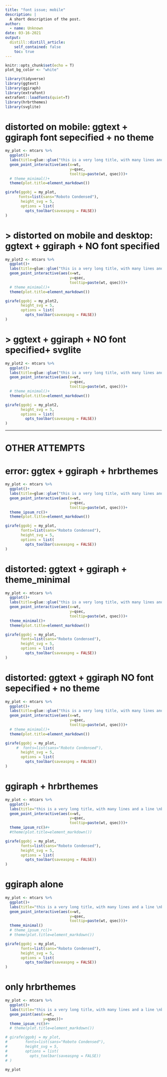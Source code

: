 ```yaml
---
title: "font issue; mobile"
description: |
  A short description of the post.
author:
  - name: Unknown
date: 03-16-2021
output:
  distill::distill_article:
    self_contained: false
    toc: true
---
```



```r
knitr::opts_chunk$set(echo = T)
plot_bg_color <- "white"

```


```r
library(tidyverse)
library(ggtext)
library(ggiraph)
library(extrafont)
extrafont::loadfonts(quiet=T)
library(hrbrthemes)
library(svglite)


```


# distorted on mobile: ggtext + ggiraph  font sepecified + no theme

```r
my_plot <- mtcars %>% 
  ggplot()+
  labs(title=glue::glue("this is a very long title, with many lines and a line <br>break etc etc etc, this <br>word is in <span style='color:red;'>red</span> or something else etc etc"))+
  geom_point_interactive(aes(x=wt,
                             y=qsec,
                             tooltip=paste(wt, qsec)))+
  # theme_minimal()+
  theme(plot.title=element_markdown())

girafe(ggobj = my_plot,
      fonts=list(sans="Roboto Condensed"),
       height_svg = 5,
       options = list(
         opts_toolbar(saveaspng = FALSE))
)

```

# > distorted on mobile and desktop: ggtext + ggiraph  + NO font specified

```r
my_plot2 <- mtcars %>% 
  ggplot()+
  labs(title=glue::glue("this is a very long title, with many lines and a line <br>break etc etc etc, this <br>word is in <span style='color:red;'>red</span> or something else etc etc"))+
  geom_point_interactive(aes(x=wt,
                             y=qsec,
                             tooltip=paste(wt, qsec)))+
  # theme_minimal()+
  theme(plot.title=element_markdown())

girafe(ggobj = my_plot2,
       height_svg = 5,
       options = list(
         opts_toolbar(saveaspng = FALSE))
)

```

# > ggtext + ggiraph  + NO font specified+  svglite

```r
my_plot2 <- mtcars %>% 
  ggplot()+
  labs(title=glue::glue("this is a very long title, with many lines and a line <br>break etc etc etc, this <br>word is in <span style='color:red;'>red</span> or something else etc etc"))+
  geom_point_interactive(aes(x=wt,
                             y=qsec,
                             tooltip=paste(wt, qsec)))+
  # theme_minimal()+
  theme(plot.title=element_markdown())

girafe(ggobj = my_plot2,
       height_svg = 5,
       options = list(
         opts_toolbar(saveaspng = FALSE))
)

```


---------------------------------
# OTHER ATTEMPTS

# error: ggtex + ggiraph + hrbrthemes

```r
my_plot <- mtcars %>% 
  ggplot()+
  labs(title=glue::glue("this is a very long title, with many lines and a line <br>break etc etc etc, this <br>word is in <span style='color:red;'>red</span> or something else etc etc"))+
  geom_point_interactive(aes(x=wt,
                             y=qsec,
                             tooltip=paste(wt, qsec)))+
  theme_ipsum_rc()+
  theme(plot.title=element_markdown())

girafe(ggobj = my_plot,
       fonts=list(sans="Roboto Condensed"),
       height_svg = 5,
       options = list(
         opts_toolbar(saveaspng = FALSE))
)

```

# distorted: ggtext + ggiraph + theme_minimal

```r
my_plot <- mtcars %>% 
  ggplot()+
  labs(title=glue::glue("this is a very long title, with many lines and a line <br>break etc etc etc, this <br>word is in <span style='color:red;'>red</span> or something else etc etc"))+
  geom_point_interactive(aes(x=wt,
                             y=qsec,
                             tooltip=paste(wt, qsec)))+
  theme_minimal()+
  theme(plot.title=element_markdown())

girafe(ggobj = my_plot,
       fonts=list(sans="Roboto Condensed"),
       height_svg = 5,
       options = list(
         opts_toolbar(saveaspng = FALSE))
)

```

# distorted: ggtext + ggiraph  NO font sepecified + no theme

```r
my_plot <- mtcars %>% 
  ggplot()+
  labs(title=glue::glue("this is a very long title, with many lines and a line <br>break etc etc etc, this <br>word is in <span style='color:red;'>red</span> or something else etc etc"))+
  geom_point_interactive(aes(x=wt,
                             y=qsec,
                             tooltip=paste(wt, qsec)))+
  # theme_minimal()+
  theme(plot.title=element_markdown())

girafe(ggobj = my_plot,
     #  fonts=list(sans="Roboto Condensed"),
       height_svg = 5,
       options = list(
         opts_toolbar(saveaspng = FALSE))
)

```


# ggiraph + hrbrthemes

```r
my_plot <- mtcars %>% 
  ggplot()+
  labs(title="this is a very long title, with many lines and a line \nbreak etc etc etc, this word is in  somethingelse etc etc")+
  geom_point_interactive(aes(x=wt,
                             y=qsec,
                             tooltip=paste(wt, qsec)))+
  theme_ipsum_rc()#+
  #theme(plot.title=element_markdown())

girafe(ggobj = my_plot,
       fonts=list(sans="Roboto Condensed"),
       height_svg = 5,
       options = list(
         opts_toolbar(saveaspng = FALSE))
)
```

# ggiraph alone

```r
my_plot <- mtcars %>% 
  ggplot()+
  labs(title="this is a very long title, with many lines and a line \nbreak etc etc etc, this word is in  somethingelse etc etc")+
  geom_point_interactive(aes(x=wt,
                             y=qsec,
                             tooltip=paste(wt, qsec)))+
  theme_minimal()
  # theme_ipsum_rc()+
  # theme(plot.title=element_markdown())

girafe(ggobj = my_plot,
       fonts=list(sans="Roboto Condensed"),
       height_svg = 5,
       options = list(
         opts_toolbar(saveaspng = FALSE))
)
```

# only hrbrthemes

```r
my_plot <- mtcars %>% 
  ggplot()+
  labs(title="this is a very long title, with many lines and a line \nbreak etc etc etc, this word is in  somethingelse etc etc")+
  geom_point(aes(x=wt,
                 y=qsec))+
  theme_ipsum_rc()#+
  # theme(plot.title=element_markdown())

# girafe(ggobj = my_plot,
#        fonts=list(sans="Roboto Condensed"),
#        height_svg = 5,
#        options = list(
#          opts_toolbar(saveaspng = FALSE))
# )

my_plot
```

